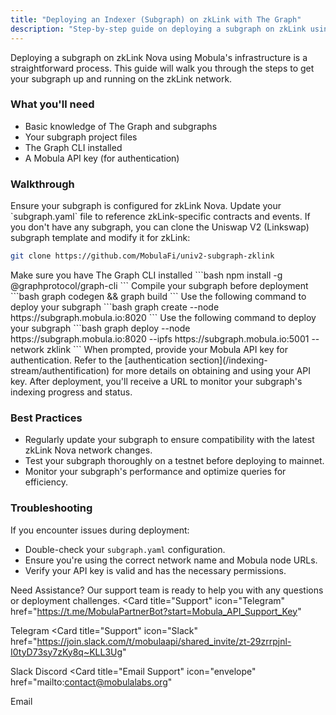 ```yaml
---
title: "Deploying an Indexer (Subgraph) on zkLink with The Graph"
description: "Step-by-step guide on deploying a subgraph on zkLink using using The Graph for optimized blockchain data indexing."
---
```


Deploying a subgraph on zkLink Nova using Mobula's infrastructure is a straightforward process. This guide will walk you through the steps to get your subgraph up and running on the zkLink network.

### What you'll need

- Basic knowledge of The Graph and subgraphs
- Your subgraph project files
- The Graph CLI installed
- A Mobula API key (for authentication)

### Walkthrough

<Steps>
  <Step title="Prepare Your Subgraph">
    Ensure your subgraph is configured for zkLink Nova. Update your `subgraph.yaml` file to reference zkLink-specific contracts and events. If you don't have any subgraph, you can clone the Uniswap V2 (Linkswap) subgraph template and modify it for zkLink:
    
```bash
git clone https://github.com/MobulaFi/univ2-subgraph-zklink
```
  </Step>
 

  <Step title="Install Dependencies">
    Make sure you have The Graph CLI installed
```bash
npm install -g @graphprotocol/graph-cli
```
  </Step>
  
  

  <Step title="Build Your Subgraph">
    Compile your subgraph before deployment
```bash
graph codegen && graph build
```
  </Step>


  <Step title="Create the Subgraph">
    Use the following command to deploy your subgraph
```bash
graph create --node https://subgraph.mobula.io:8020
```

  </Step>

  <Step title="Deploy to Mobula's zkLink Node">
    Use the following command to deploy your subgraph
```bash
graph deploy --node https://subgraph.mobula.io:8020 --ipfs https://subgraph.mobula.io:5001 --network zklink
```

  </Step>

  <Step title="Authenticate">
    When prompted, provide your Mobula API key for authentication. Refer to the [authentication section](/indexing-stream/authentification) for more details on obtaining and using your API key.
  </Step>

  <Step title="Monitor Deployment">
    After deployment, you'll receive a URL to monitor your subgraph's indexing progress and status.
  </Step>
</Steps>

### Best Practices

- Regularly update your subgraph to ensure compatibility with the latest zkLink Nova network changes.
- Test your subgraph thoroughly on a testnet before deploying to mainnet.
- Monitor your subgraph's performance and optimize queries for efficiency.

### Troubleshooting
If you encounter issues during deployment:

- Double-check your `subgraph.yaml` configuration.
- Ensure you're using the correct network name and Mobula node URLs.
- Verify your API key is valid and has the necessary permissions.

Need Assistance?
Our support team is ready to help you with any questions or deployment challenges.
<CardGroup>
<Card
  title="Support"
  icon="Telegram"
  href="https://t.me/MobulaPartnerBot?start=Mobula_API_Support_Key"
>
  Telegram
</Card>
<Card
  title="Support"
  icon="Slack"
  href="https://join.slack.com/t/mobulaapi/shared_invite/zt-29zrrpjnl-I0tyD73sy7zKy8q~KLL3Ug"
>
  Slack
</Card>
<Card title="Support" icon="Discord" href="https://discord.gg/JVT7xKm3AD">
  Discord
</Card>
<Card
  title="Email Support"
  icon="envelope"
  href="mailto:contact@mobulalabs.org"
>
  Email
</Card>
</CardGroup>